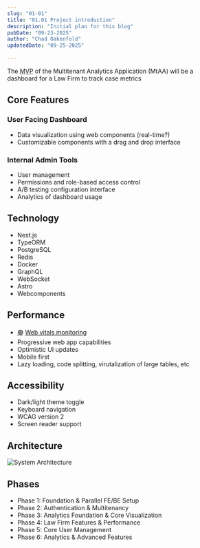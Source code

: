 ```yaml
---
slug: "01-01"
title: "01.01 Project introduction"
description: "Initial plan for this blog"
pubDate: "09-23-2025"
author: "Chad Oakenfold"
updatedDate: "09-25-2025"

---
```



The <abbr title="Minimal Viable Product">MVP</abbr> of the Multitenant Analytics Application (MtAA) will be a dashboard for a Law Firm to track case metrics

## Core Features

### User Facing Dashboard

- Data visualization using web components (real-time?)
- Customizable components with a drag and drop interface

### Internal Admin Tools

- User management
- Permissions and role-based access control
- A/B testing configuration interface
- Analytics of dashboard usage

## Technology

- Nest.js
- TypeORM
- PostgreSQL
- Redis
- Docker
- GraphQL
- WebSocket
- Astro
- Webcomponents

## Performance

- <abbr title="DONE">🟢</abbr> [Web vitals monitoring](/blog/03-01)
- Progressive web app capabilities
- Optimistic UI updates
- Mobile first
- Lazy loading, code splitting, virutalization of large tables, etc

## Accessibility

- Dark/light theme toggle
- Keyboard navigation
- WCAG version 2
- Screen reader support

## Architecture

<Image
    src={systemArch}
    alt="System Architecture"
    fetchpriority="low"
    loading="lazy"
    layout='full-width'
    data-full-width
/>

## Phases

- Phase 1: Foundation &amp; Parallel FE/BE Setup
- Phase 2: Authentication &amp; Multitenancy
- Phase 3: Analytics Foundation &amp; Core Visualization
- Phase 4: Law Firm Features &amp; Performance
- Phase 5: Core User Management
- Phase 6: Analytics &amp; Advanced Features